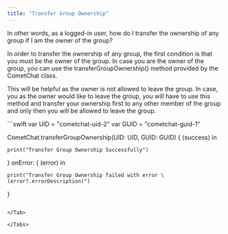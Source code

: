 ```yaml
---
title: "Transfer Group Ownership"
---
```




In other words, as a logged-in user, how do I transfer the ownership of any group if I am the owner of the group?

In order to transfer the ownership of any group, the first condition is that you must be the owner of the group. In case you are the owner of the group, you can use the transferGroupOwnership() method provided by the CometChat class.

This will be helpful as the owner is not allowed to leave the group. In case, you as the owner would like to leave the group, you will have to use this method and transfer your ownership first to any other member of the group and only then you will be allowed to leave the group.

<Tabs>
<Tab title="Swift">
```swift
var UID = "cometchat-uid-2"
var GUID = "cometchat-guid-1" 

CometChat.transferGroupOwnership(UID: UID, GUID: GUID) { (success) in
            
    print("Transfer Group Ownership Successfully")

} onError: { (error) in

    print("Transfer Group Ownership failed with error \(error?.errorDescription)")
}
```

</Tab>

</Tabs>
